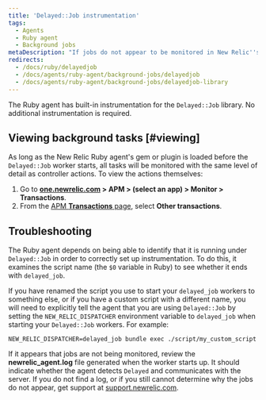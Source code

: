 ```yaml
---
title: 'Delayed::Job instrumentation'
tags:
  - Agents
  - Ruby agent
  - Background jobs
metaDescription: "If jobs do not appear to be monitored in New Relic''s Delayed:Job library, review your Ruby agent's log file."
redirects:
  - /docs/ruby/delayedjob
  - /docs/agents/ruby-agent/background-jobs/delayedjob
  - /docs/agents/ruby-agent/background-jobs/delayedjob-library
---
```


The Ruby agent has built-in instrumentation for the `Delayed::Job` library. No additional instrumentation is required.

## Viewing background tasks [#viewing]

As long as the New Relic Ruby agent's gem or plugin is loaded before the `Delayed::Job` worker starts, all tasks will be monitored with the same level of detail as controller actions. To view the actions themselves:

1. Go to **[one.newrelic.com](https://one.newrelic.com) > APM > (select an app) > Monitor > Transactions**.
2. From the [APM **Transactions** page](/docs/apm/applications-menu/monitoring/transactions-page), select **Other transactions**.

## Troubleshooting

The Ruby agent depends on being able to identify that it is running under `Delayed::Job` in order to correctly set up instrumentation. To do this, it examines the script name (the `$0` variable in Ruby) to see whether it ends with `delayed_job`.

If you have renamed the script you use to start your `delayed_job` workers to something else, or if you have a custom script with a different name, you will need to explicitly tell the agent that you are using `Delayed::Job` by setting the `NEW_RELIC_DISPATCHER` environment variable to `delayed_job` when starting your `Delayed::Job` workers. For example:

```
NEW_RELIC_DISPATCHER=delayed_job bundle exec ./script/my_custom_script
```

If it appears that jobs are not being monitored, review the **newrelic_agent.log** file generated when the worker starts up. It should indicate whether the agent detects `Delayed` and communicates with the server. If you do not find a log, or if you still cannot determine why the jobs do not appear, get support at [support.newrelic.com](https://support.newrelic.com "Link opens in a new window").

